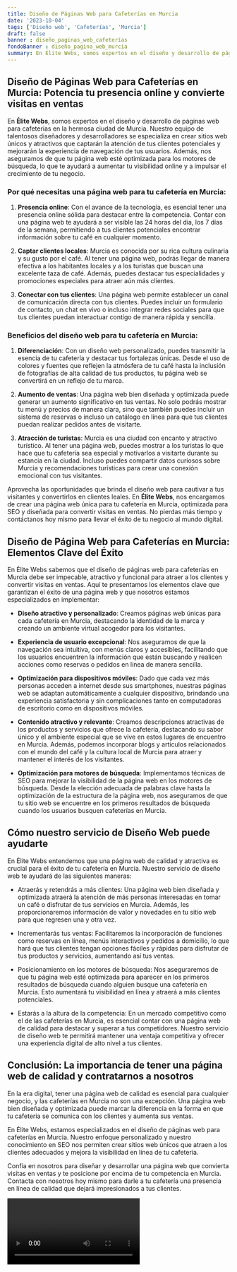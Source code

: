 ```yaml
---
title: Diseño de Páginas Web para Cafeterías en Murcia
date: '2023-10-04'
tags: ['Diseño web', 'Cafeterías', 'Murcia']
draft: false
banner : diseño_paginas_web_cafeterías
fondoBanner : diseño_pagina_web_murcia
summary: En Élite Webs, somos expertos en el diseño y desarrollo de páginas web para cafeterías en la hermosa ciudad de Murcia. Nuestro equipo de talentosos diseñadores y desarrolladores se especializa en crear sitios web únicos y atractivos que captarán la atención de tus clientes potenciales y mejorarán la experiencia de navegación de tus usuarios. Además, nos aseguramos de que tu página web esté optimizada para los motores de búsqueda, lo que te ayudará a aumentar tu visibilidad online y a impulsar el crecimiento de tu negocio.
---
```


## Diseño de Páginas Web para Cafeterías en Murcia: Potencia tu presencia online y convierte visitas en ventas

En **Élite Webs**, somos expertos en el diseño y desarrollo de páginas web para cafeterías en la hermosa ciudad de Murcia. Nuestro equipo de talentosos diseñadores y desarrolladores se especializa en crear sitios web únicos y atractivos que captarán la atención de tus clientes potenciales y mejorarán la experiencia de navegación de tus usuarios. Además, nos aseguramos de que tu página web esté optimizada para los motores de búsqueda, lo que te ayudará a aumentar tu visibilidad online y a impulsar el crecimiento de tu negocio.

### Por qué necesitas una página web para tu cafetería en Murcia:

1. **Presencia online**: Con el avance de la tecnología, es esencial tener una presencia online sólida para destacar entre la competencia. Contar con una página web te ayudará a ser visible las 24 horas del día, los 7 días de la semana, permitiendo a tus clientes potenciales encontrar información sobre tu café en cualquier momento.

2. **Captar clientes locales**: Murcia es conocida por su rica cultura culinaria y su gusto por el café. Al tener una página web, podrás llegar de manera efectiva a los habitantes locales y a los turistas que buscan una excelente taza de café. Además, puedes destacar tus especialidades y promociones especiales para atraer aún más clientes.

3. **Conectar con tus clientes**: Una página web permite establecer un canal de comunicación directa con tus clientes. Puedes incluir un formulario de contacto, un chat en vivo o incluso integrar redes sociales para que tus clientes puedan interactuar contigo de manera rápida y sencilla.

### Beneficios del diseño web para tu cafetería en Murcia:

1. **Diferenciación**: Con un diseño web personalizado, puedes transmitir la esencia de tu cafetería y destacar tus fortalezas únicas. Desde el uso de colores y fuentes que reflejen la atmósfera de tu café hasta la inclusión de fotografías de alta calidad de tus productos, tu página web se convertirá en un reflejo de tu marca.

2. **Aumento de ventas**: Una página web bien diseñada y optimizada puede generar un aumento significativo en tus ventas. No solo podrás mostrar tu menú y precios de manera clara, sino que también puedes incluir un sistema de reservas o incluso un catálogo en línea para que tus clientes puedan realizar pedidos antes de visitarte.

3. **Atracción de turistas**: Murcia es una ciudad con encanto y atractivo turístico. Al tener una página web, puedes mostrar a los turistas lo que hace que tu cafetería sea especial y motivarlos a visitarte durante su estancia en la ciudad. Incluso puedes compartir datos curiosos sobre Murcia y recomendaciones turísticas para crear una conexión emocional con tus visitantes.

Aprovecha las oportunidades que brinda el diseño web para cautivar a tus visitantes y convertirlos en clientes leales. En **Élite Webs**, nos encargamos de crear una página web única para tu cafetería en Murcia, optimizada para SEO y diseñada para convertir visitas en ventas. No pierdas más tiempo y contáctanos hoy mismo para llevar el éxito de tu negocio al mundo digital.

<GifSeo />

<Cta />

## Diseño de Página Web para Cafeterías en Murcia: Elementos Clave del Éxito

En Élite Webs sabemos que el diseño de páginas web para cafeterías en Murcia debe ser impecable, atractivo y funcional para atraer a los clientes y convertir visitas en ventas. Aquí te presentamos los elementos clave que garantizan el éxito de una página web y que nosotros estamos especializados en implementar:

- **Diseño atractivo y personalizado**: Creamos páginas web únicas para cada cafetería en Murcia, destacando la identidad de la marca y creando un ambiente virtual acogedor para los visitantes.

- **Experiencia de usuario excepcional**: Nos aseguramos de que la navegación sea intuitiva, con menús claros y accesibles, facilitando que los usuarios encuentren la información que están buscando y realicen acciones como reservas o pedidos en línea de manera sencilla.

- **Optimización para dispositivos móviles**: Dado que cada vez más personas acceden a internet desde sus smartphones, nuestras páginas web se adaptan automáticamente a cualquier dispositivo, brindando una experiencia satisfactoria y sin complicaciones tanto en computadoras de escritorio como en dispositivos móviles.

- **Contenido atractivo y relevante**: Creamos descripciones atractivas de los productos y servicios que ofrece la cafetería, destacando su sabor único y el ambiente especial que se vive en estos lugares de encuentro en Murcia. Además, podemos incorporar blogs y artículos relacionados con el mundo del café y la cultura local de Murcia para atraer y mantener el interés de los visitantes.

- **Optimización para motores de búsqueda**: Implementamos técnicas de SEO para mejorar la visibilidad de la página web en los motores de búsqueda. Desde la elección adecuada de palabras clave hasta la optimización de la estructura de la página web, nos aseguramos de que tu sitio web se encuentre en los primeros resultados de búsqueda cuando los usuarios busquen cafeterías en Murcia.


## Cómo nuestro servicio de Diseño Web puede ayudarte

En Élite Webs entendemos que una página web de calidad y atractiva es crucial para el éxito de tu cafetería en Murcia. Nuestro servicio de diseño web te ayudará de las siguientes maneras:

- Atraerás y retendrás a más clientes: Una página web bien diseñada y optimizada atraerá la atención de más personas interesadas en tomar un café o disfrutar de tus servicios en Murcia. Además, les proporcionaremos información de valor y novedades en tu sitio web para que regresen una y otra vez.

- Incrementarás tus ventas: Facilitaremos la incorporación de funciones como reservas en línea, menús interactivos y pedidos a domicilio, lo que hará que tus clientes tengan opciones fáciles y rápidas para disfrutar de tus productos y servicios, aumentando así tus ventas.

- Posicionamiento en los motores de búsqueda: Nos aseguraremos de que tu página web esté optimizada para aparecer en los primeros resultados de búsqueda cuando alguien busque una cafetería en Murcia. Esto aumentará tu visibilidad en línea y atraerá a más clientes potenciales.

- Estarás a la altura de la competencia: En un mercado competitivo como el de las cafeterías en Murcia, es esencial contar con una página web de calidad para destacar y superar a tus competidores. Nuestro servicio de diseño web te permitirá mantener una ventaja competitiva y ofrecer una experiencia digital de alto nivel a tus clientes.


## Conclusión: La importancia de tener una página web de calidad y contratarnos a nosotros

En la era digital, tener una página web de calidad es esencial para cualquier negocio, y las cafeterías en Murcia no son una excepción. Una página web bien diseñada y optimizada puede marcar la diferencia en la forma en que tu cafetería se comunica con los clientes y aumenta sus ventas.

En Élite Webs, estamos especializados en el diseño de páginas web para cafeterías en Murcia. Nuestro enfoque personalizado y nuestro conocimiento en SEO nos permiten crear sitios web únicos que atraen a los clientes adecuados y mejora la visibilidad en línea de tu cafetería.

Confía en nosotros para diseñar y desarrollar una página web que convierta visitas en ventas y te posicione por encima de tu competencia en Murcia. Contacta con nosotros hoy mismo para darle a tu cafetería una presencia en línea de calidad que dejará impresionados a tus clientes.

<Video />

<CtaBot job='Cafeterías' city='Murcia'/>

<Gmaps query='Murcia+españa+maps' />